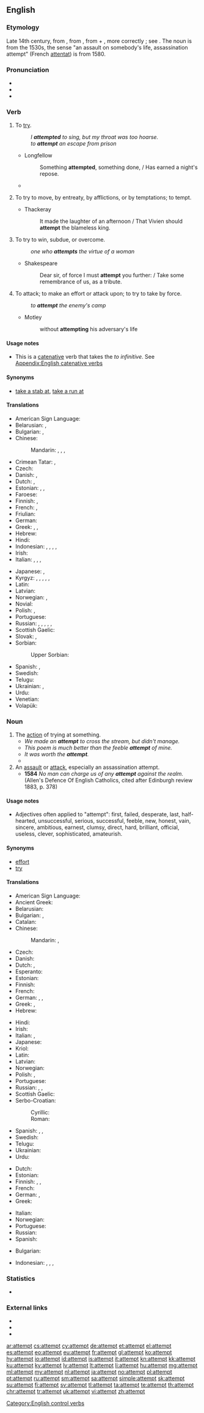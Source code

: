 ==English==

===Etymology===
Late 14th century, from {{etyl|fro|en}} {{term|atempter|lang=fro}}, from {{etyl|la|en}} {{m|la|attemptō||I try, solicit}}, from {{term|ad||to}} + {{term|temptare}}, more correctly {{term|tentare||to try}}; see {{term|tempt}}.
The noun is from the 1530s, the sense "an assault on somebody's life, assassination attempt" (French [[attentat]]) is from 1580.

===Pronunciation===
* {{IPA|/əˈtɛmpt/|lang=en}}
* {{audio|en-us-attempt.ogg|Audio (US)|lang=en}}
* {{rhymes|ɛmpt|lang=en}}

===Verb===
{{en-verb}}

# To [[try]].
#: ''I '''attempted''' to sing, but my throat was too hoarse.''
#: ''to '''attempt''' an escape from prison''
#* Longfellow
#*: Something '''attempted''', something done, / Has earned a night's repose.
#* {{quote-magazine|year=2013|month=July-August|author=[http://www.americanscientist.org/authors/detail/sarah-glaz Sarah Glaz]
|title=[http://www.americanscientist.org/issues/pub/2013/4/ode-to-prime-numbers Ode to Prime Numbers]
|volume=101|issue=4|magazine={{w|American Scientist}}
|passage=Some poems, echoing the purpose of early poetic treatises on scientific principles, '''attempt''' to elucidate the mathematical concepts that underlie prime numbers. Others play with primes’ cultural associations. Still others derive their structure from mathematical patterns involving primes.}}
#: {{usex|lang=en|A group of 80 budding mountaineers '''attempted''' Kilimanjaro, but 30 of them didn't make it to the top.}}
# {{context|obsolete|lang=en}} To try to move, by entreaty, by afflictions, or by temptations; to tempt.
#* Thackeray
#*: It made the laughter of an afternoon / That Vivien should '''attempt''' the blameless king.
# {{context|archaic|lang=en}} To try to win, subdue, or overcome.
#: ''one who '''attempts''' the virtue of a woman''
#* Shakespeare
#*: Dear sir, of force I must '''attempt''' you further: / Take some remembrance of us, as a tribute.
# {{context|archaic|lang=en}} To attack; to make an effort or attack upon; to try to take by force.
#: ''to '''attempt''' the enemy's camp''
#* Motley
#*: without '''attempting''' his adversary's life

====Usage notes====
* This is a [[catenative]] verb that takes the ''to infinitive''. See [[Appendix:English catenative verbs]]

====Synonyms====
* [[take a stab at]], [[take a run at]]

====Translations====
{{trans-top|to try}}
* American Sign Language: {{t|ase|A@NearInsideChesthigh-PalmAcross-A@NearInsideChesthigh-PalmAcross A@InsideChesthigh-PalmDown-A@InsideChesthigh-PalmDown}}
* Belarusian: {{t|be|спрабава́ць|impf}}, {{t|be|спрабава́ць|pf}}
* Bulgarian: {{t+|bg|пробвам}}, {{t+|bg|опитвам}}
* Chinese:
*: Mandarin: {{t|cmn|嘗試|sc=Hani}}, {{t+|cmn|尝试|tr=chángshì|sc=Hani}}, {{t+|cmn|試|sc=Hani}}, {{t+|cmn|试|tr=shì|sc=Hani}}
* Crimean Tatar: {{t|crh|ıntılmaq}}, {{t|crh|tırışmaq}}
* Czech: {{t+|cs|zkusit}}
* Danish: {{t|da|forsøge}}, {{t|da|prøve}}
* Dutch: {{t+|nl|pogen}}, {{t+|nl|proberen}}
* Estonian: {{t|et|proovima}}, {{t|et|üritama}}, {{t|et|katsetama}}
* Faroese: {{t|fo|royna}}
* Finnish: {{t+|fi|yrittää}}, {{t+|fi|koettaa}}
* French: {{t+|fr|tenter}}, {{t+|fr|essayer}}
* Friulian: {{t|fur|tentâ}}
* German: {{t+|de|versuchen}}
* Greek: {{t+|el|αποπειρώμαι}}, {{t+|el|επιχειρώ}}, {{t+|el|προσπαθώ}}
* Hebrew: {{t|he|ניסה|tr=nisá}}
* Hindi: {{t|hi|कोशिश करना|tr=koshish karnā}}
* Indonesian: {{t+|id|upaya|alt=berupaya}}, {{t+|id|usaha|alt=berusaha}}, {{t+|id|coba}}, {{t+|id|coba|alt=mencoba}}, {{t+|id|niat|alt=berniat}}
* Irish: {{t|ga|ionsaigh}}
* Italian: {{t+|it|tentare}}, {{t+|it|cercare}}, {{t+|it|provare}}, {{t|it|attentare}}
{{trans-mid}}
* Japanese: {{t|ja|試みる|tr=[[こころみる]], kokoromiru}}, {{t|ja|試す|tr=[[ためす]], tamesu}}
* Kyrgyz: {{t+|ky|аракет}}, {{t+|ky|кол салуу}}, {{t+|ky|тажрыйба}}, {{t+|ky|сынам}}, {{t+|ky|аракет кылуу}}, {{t+|ky|тырышуу}}
* Latin: {{t+|la|conor}}
* Latvian: {{t|lv|mēģināt}}
* Norwegian: {{t|no|forsøke}}, {{t+|no|prøve}}
* Novial: {{t|nov|proba}}
* Polish: {{t+|pl|próbować|impf}}, {{t+|pl|spróbować|pf}}
* Portuguese: {{t+|pt|tentar}}
* Russian: {{t+|ru|пыта́ться|impf}}, {{t+|ru|попыта́ться|pf}}, {{t+|ru|про́бовать|impf}}, {{t+|ru|попро́бовать|pf}}, {{t+|ru|стара́ться|impf}}, {{t+|ru|постара́ться|pf}}
* Scottish Gaelic: {{t|gd|feuch}}
* Slovak: {{t|sk|pokúšať sa|impf}}, {{t|sk|pokúsiť sa|pf}}
* Sorbian:
*: Upper Sorbian: {{t|hsb|spytać}}
* Spanish: {{t+|es|intentar}}, {{t+|es|tratar|alt=tratar de}}
* Swedish: {{t+|sv|försöka}}
* Telugu: {{t+|te|ప్రయత్నించు}}
* Ukrainian: {{t|uk|про́бувати}}, {{t|uk|намага́тися}}
* Urdu: {{t|ur|کوشش کرنا|tr=koshish karnā}}
* Venetian: {{t|vec|tantar}}
* Volapük: {{t+|vo|steifülön}}
{{trans-bottom}}

===Noun===
{{en-noun}}

# The [[action]] of trying at something. {{defdate|1530}}
#* ''We made an '''attempt''' to cross the stream, but didn't manage.''
#* ''This poem is much better than the feeble '''attempt''' of mine.''
#* ''It was worth the '''attempt'''.''
#* {{quote-magazine|date=2012-03
|author=William E. Carter, Merri Sue Carter
|title=The British Longitude Act Reconsidered
|volume=100|issue=2|page=87
|magazine=[[w:American Scientist|American Scientist]]
|url=http://www.americanscientist.org/issues/pub/the-british-longitude-act-reconsidered
|passage=But was it responsible governance to pass the Longitude Act without other efforts to protect British seamen? Or might it have been subterfuge—a disingenuous '''attempt''' to shift attention away from the realities of their life at sea}}
# An [[assault]] or [[attack]], especially an assassination attempt. {{defdate|1580}}
#* '''1584'''  ''No man can charge us of any '''attempt''' against the realm.''  (Allen's Defence Of English Catholics, cited after Edinburgh review 1883, p. 378)

====Usage notes====
* Adjectives often applied to "attempt": first, failed, desperate, last, half-hearted, unsuccessful, serious, successful, feeble, new, honest, vain, sincere, ambitious, earnest, clumsy, direct, hard, brilliant, official, useless, clever, sophisticated, amateurish.

====Synonyms====
* [[effort]]
* [[try]]

====Translations====
{{trans-top|the action of trying at something}}
* American Sign Language: {{t|ase|A@NearInsideChesthigh-PalmAcross-A@NearInsideChesthigh-PalmAcross A@InsideChesthigh-PalmDown-A@InsideChesthigh-PalmDown}}
* Ancient Greek: {{t|grc|δοκιμή|sc=polytonic}}
* Belarusian: {{t|be|спро́ба|f|sc=Cyrl}}
* Bulgarian: {{t+|bg|опит}}, {{t+|bg|проба}}
* Catalan: {{t|ca|temptativa|f}}
* Chinese:
*: Mandarin: {{t|cmn|嘗試|sc=Hani}}, {{t+|cmn|尝试|tr=chángshì|sc=Hani}}
* Czech: {{t+|cs|pokus|m}}
* Danish: {{t|da|forsøg|n}}
* Dutch: {{t+|nl|poging|f}} {{qualifier|an action}}, {{t|nl|probeersel|n}} {{gloss|making something}}
* Esperanto: {{t|eo|provo}}
* Estonian: {{t|et|katse}}
* Finnish: {{t+|fi|yritys}}
* French: {{t+|fr|tentative|f}}
* German: {{t+|de|Versuch|m}}, {{t+|de|Bestreben|n}}, {{t+|de|Bestrebung|f}}
* Greek: {{t+|el|απόπειρα|f}}, {{t+|el|προσπάθεια}}
* Hebrew: {{t+|he|ניסיון|m|tr=nisayón}}
{{trans-mid}}
* Hindi: {{t|hi|कोशिश|f|tr=koshish}}
* Irish: {{t|ga|ionsaí|m}}
* Italian: {{t+|it|tentativo}}, {{t+|it|sforzo}}
* Japanese: {{t|ja|試み|tr=[[こころみ]], kokoromi}}
* Kriol: {{t|rop|shat}}
* Latin: {{t|la|conatus}}
* Latvian: {{t|lv|mēģinājums|m}}
* Norwegian: {{t|no|forsøk|n}}
* Polish: {{t+|pl|próba|f}}, {{t+|pl|podejście|m}}
* Portuguese: {{t+|pt|tentativa|f}}
* Russian: {{t+|ru|попы́тка|f}}, {{t+|ru|про́ба|f}}, {{t+|ru|о́пыт|m}}
* Scottish Gaelic: {{t|gd|feuchainn|f}}
* Serbo-Croatian:
*: Cyrillic: {{t|sh|покушај|m}}
*: Roman: {{t+|sh|pokušaj|m|sc=Latn}}
* Spanish: {{t+|es|tentativa|f}}, {{t+|es|intento|m}}, {{t+|es|ensayo|m}}
* Swedish: {{t+|sv|försök|n}}
* Telugu: {{t+|te|ప్రయత్నం}}
* Ukrainian: {{t|uk|спро́ба|f|sc=Cyrl}}
* Urdu: {{t|ur|کوشش|f|tr=koshish}}
{{trans-bottom}}

{{trans-top|attack}}
* Dutch: {{t+|nl|aanslag|m}}
* Estonian: {{t|et|tapmiskatse}}
* Finnish: {{t|fi|murhayritys}}, {{t+|fi|hyökkäys}}, {{t|fi|päällekarkaus}}
* French: {{t+|fr|attentat|m}}
* German: {{t+|de|Anschlag|m}}, {{t+|de|Attentat|n}}
* Greek: {{t+|el|απόπειρα|f}}
{{trans-mid}}
* Italian: {{t+|it|attentato}}
* Norwegian: {{t|no|angrep|n}}
* Portuguese: {{t+|pt|atentado|m}}
* Russian: {{t+|ru|покуше́ние|n|sc=Cyrl}}
* Spanish: {{t+|es|atentado|m}}
{{trans-bottom}}

{{checktrans-top}}
* Bulgarian: {{t+check|bg|опит|m}}
{{trans-mid}}
* Indonesian: {{t+check|id|upaya}}, {{t-check|id|idusaha}}, {{t+check|id|coba|alt=percobaan}}, {{t+check|id|niat}}
{{trans-bottom}}

===Statistics===
* {{rank|drawn|field|street|829|attempt|soft|officers|likely}}

===External links===
* {{R:Webster 1913}}
* {{R:Century 1911}}
* {{R:OneLook}}

[[Category:English control verbs]]

[[ar:attempt]]
[[cs:attempt]]
[[cy:attempt]]
[[de:attempt]]
[[et:attempt]]
[[el:attempt]]
[[es:attempt]]
[[eo:attempt]]
[[eu:attempt]]
[[fr:attempt]]
[[gl:attempt]]
[[ko:attempt]]
[[hy:attempt]]
[[io:attempt]]
[[id:attempt]]
[[is:attempt]]
[[it:attempt]]
[[kn:attempt]]
[[kk:attempt]]
[[ku:attempt]]
[[ky:attempt]]
[[lv:attempt]]
[[lt:attempt]]
[[li:attempt]]
[[hu:attempt]]
[[mg:attempt]]
[[ml:attempt]]
[[my:attempt]]
[[nl:attempt]]
[[ja:attempt]]
[[no:attempt]]
[[pl:attempt]]
[[pt:attempt]]
[[ru:attempt]]
[[sm:attempt]]
[[sa:attempt]]
[[simple:attempt]]
[[sk:attempt]]
[[su:attempt]]
[[fi:attempt]]
[[sv:attempt]]
[[tl:attempt]]
[[ta:attempt]]
[[te:attempt]]
[[th:attempt]]
[[chr:attempt]]
[[tr:attempt]]
[[uk:attempt]]
[[vi:attempt]]
[[zh:attempt]]